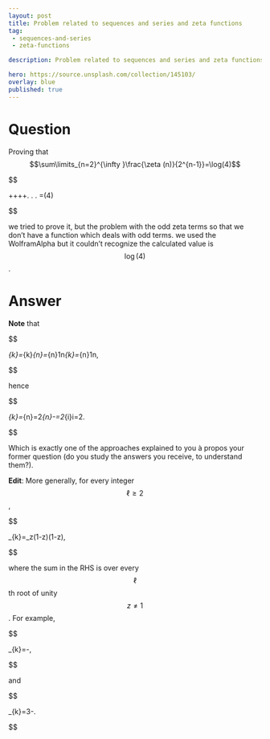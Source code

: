 ---
layout: post
title: Problem related to sequences and series and zeta functions
tag:
 - sequences-and-series
 - zeta-functions

description: Problem related to sequences and series and zeta functions

hero: https://source.unsplash.com/collection/145103/
overlay: blue 
published: true
---

# Question 

Proving that $$\sum\limits_{n=2}^{\infty }\frac{\zeta (n)}{2^{n-1}}=\log(4)$$

<!--break-->





$$

\frac{\zeta (2)}{2}+\frac{\zeta (3)}{2^2}+\frac{\zeta (4)}{2^3}+\frac{\zeta (5)}{2^4}+.
.
.
=\log(4)

$$



we tried to prove it, but the problem with the odd zeta terms so that we don't have a function   which deals with odd terms.
we used the WolframAlpha but it couldn't recognize the calculated value is $$\log(4)$$.


# Answer 




**Note** that 

$$

\sum_{k\geqslant2}\frac{\zeta(k)}{2^{k-1}}=\sum_{k\geqslant2}\sum_{n\geqslant1}\frac{1}{n^k2^{k-1}}=\sum_{n\geqslant1}\frac1n\sum_{k\geqslant2}\frac{1}{(2n)^{k-1}}=\sum_{n\geqslant1}\frac1n\frac1{2n}\frac1{1-\frac1{2n}},

$$

 hence 

$$

\sum_{k\geqslant2}\frac{\zeta(k)}{2^{k-1}}=\sum_{n\geqslant1}\frac2{2n(2n-1)}=2\sum_{n\geqslant1}\frac1{2n-1}-\frac1{2n}=2\sum_{i\geqslant1}\frac{(-1)^{i-1}}i=2\log2.

$$

 Which is exactly one of the approaches explained to you à propos your former question (do you study the answers you receive, to understand them?).


**Edit**: More generally, for every integer $$\ell\geqslant2$$, 

$$

\sum_{k\geqslant2}\frac{\zeta(k)}{\ell^{k-1}}=\sum_z(1-z)\log(1-z),

$$

 where the sum in the RHS is over every $$\ell$$th root of unity $$z\ne1$$. For example, 

$$

\sum_{k\geqslant2}\frac{\zeta(k)}{3^{k-1}}=\frac32\log3-\sqrt3\frac\pi6\approx0.741,

$$

 and 

$$

\sum_{k\geqslant2}\frac{\zeta(k)}{4^{k-1}}=3\log2-\frac\pi2\approx0.509.

$$



